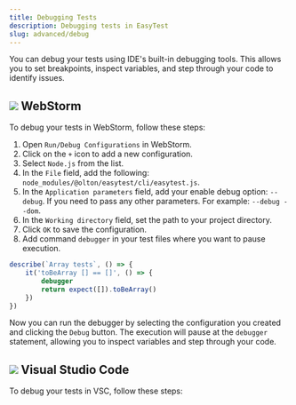 ```yaml
---
title: Debugging Tests
description: Debugging tests in EasyTest
slug: advanced/debug
---
```


You can debug your tests using IDE's built-in debugging tools. This allows you to set breakpoints, inspect variables, and step through your code to identify issues.

## ![](../../../assets/WebStorm.svg) WebStorm

To debug your tests in WebStorm, follow these steps:

1. Open `Run/Debug Configurations` in WebStorm.
2. Click on the `+` icon to add a new configuration.
3. Select `Node.js` from the list.
4. In the `File` field, add the following: `node_modules/@olton/easytest/cli/easytest.js`.
5. In the `Application parameters` field, add your enable debug option: `--debug`. If you need to pass any other parameters. For example: `--debug --dom`.
6. In the `Working directory` field, set the path to your project directory.
7. Click `OK` to save the configuration.
8. Add command `debugger` in your test files where you want to pause execution.

```js title="example.test.js"
describe(`Array tests`, () => {
    it('toBeArray [] == []', () => {
        debugger
        return expect([]).toBeArray()
    })
})
```

Now you can run the debugger by selecting the configuration you created and clicking the `Debug` button. The execution will pause at the `debugger` statement, allowing you to inspect variables and step through your code.

## ![](../../../assets/VisualStudioCode.svg) Visual Studio Code

To debug your tests in VSC, follow these steps:
